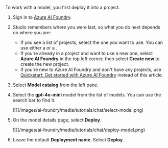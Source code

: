 To work with a model, you first deploy it into a project. 


<TipLeftPane />

1. Sign in to [Azure AI Foundry](https://ai.azure.com/?cid=learnDocs).
1. Studio remembers where you were last, so what you do next depends on where you are:


    * If you see a list of projects, select the one you want to use.  You can use either a <HubProjectName /> or a <FdpProjectName />.
    * If you're already in a project and want to use a new one, select **Azure AI Foundry** in the top left corner, then select **Create new** to create the new project.
    * If you're new to Azure AI Foundry and don't have any projects, use [Quickstart: Get started with Azure AI Foundry](../quickstarts/get-started-code) instead of this article.

1. Select **Model catalog** from the left pane.

1. Select the **gpt-4o-mini** model from the list of models. You can use the search bar to find it. 

    <Frame>
        ![](/images/ai-foundry/media/tutorials/chat/select-model.png)
    </Frame>

1. On the model details page, select **Deploy**.

    <Frame>
        ![](/images/ai-foundry/media/tutorials/chat/deploy-model.png)
    </Frame>

1. Leave the default **Deployment name**. Select **Deploy**.
